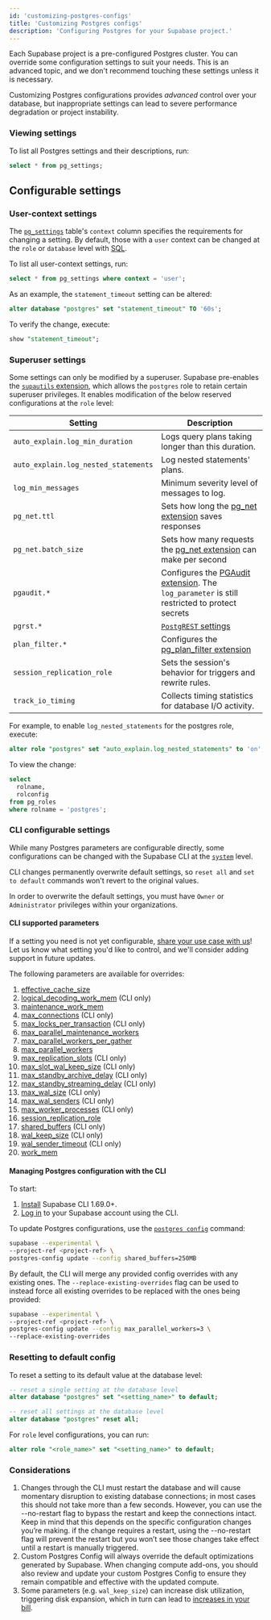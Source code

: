 ```yaml
---
id: 'customizing-postgres-configs'
title: 'Customizing Postgres configs'
description: 'Configuring Postgres for your Supabase project.'
---
```


Each Supabase project is a pre-configured Postgres cluster. You can override some configuration settings to suit your needs. This is an advanced topic, and we don't recommend touching these settings unless it is necessary.

<Admonition type="note">

Customizing Postgres configurations provides _advanced_ control over your database, but inappropriate settings can lead to severe performance degradation or project instability.

</Admonition>

### Viewing settings

To list all Postgres settings and their descriptions, run:

```sql
select * from pg_settings;
```

## Configurable settings

### User-context settings

The [`pg_settings`](https://www.postgresql.org/docs/current/view-pg-settings.html) table's `context` column specifies the requirements for changing a setting. By default, those with a `user` context can be changed at the `role` or `database` level with [SQL](https://supabase.com/dashboard/project/_/sql/).

To list all user-context settings, run:

```sql
select * from pg_settings where context = 'user';
```

As an example, the `statement_timeout` setting can be altered:

```sql
alter database "postgres" set "statement_timeout" TO '60s';
```

To verify the change, execute:

```sql
show "statement_timeout";
```

### Superuser settings

Some settings can only be modified by a superuser. Supabase pre-enables the [`supautils` extension](https://supabase.com/blog/roles-postgres-hooks#setting-up-the-supautils-extension), which allows the `postgres` role to retain certain superuser privileges. It enables modification of the below reserved configurations at the `role` level:

| Setting                              | Description                                                                                                                                                  |
| ------------------------------------ | ------------------------------------------------------------------------------------------------------------------------------------------------------------ |
| `auto_explain.log_min_duration`      | Logs query plans taking longer than this duration.                                                                                                           |
| `auto_explain.log_nested_statements` | Log nested statements' plans.                                                                                                                                |
| `log_min_messages`                   | Minimum severity level of messages to log.                                                                                                                   |
| `pg_net.ttl`                          | Sets how long the [pg_net extension](/docs/guides/database/extensions/pg_net) saves responses|
| `pg_net.batch_size`                          | Sets how many requests the [pg_net extension](/docs/guides/database/extensions/pg_net) can make per second|
| `pgaudit.*`                          | Configures the [PGAudit extension](https://supabase.com/docs/guides/database/extensions/pgaudit). The `log_parameter` is still restricted to protect secrets |
| `pgrst.*`                            | [`PostgREST` settings](https://docs.postgrest.org/en/stable/references/configuration.html#db-aggregates-enabled)                                             |
| `plan_filter.*`                      | Configures the [pg_plan_filter extension](https://supabase.com/docs/guides/database/extensions/pg_plan_filter)                                               |
| `session_replication_role`           | Sets the session's behavior for triggers and rewrite rules.                                                                                                  |
| `track_io_timing`                    | Collects timing statistics for database I/O activity.                                                                                                        |

For example, to enable `log_nested_statements` for the postgres role, execute:

```sql
alter role "postgres" set "auto_explain.log_nested_statements" to 'on';
```

To view the change:

```sql
select
  rolname,
  rolconfig
from pg_roles
where rolname = 'postgres';
```

### CLI configurable settings

While many Postgres parameters are configurable directly, some configurations can be changed with the Supabase CLI at the [`system`](https://www.postgresql.org/docs/current/config-setting.html#CONFIG-SETTING-SQL) level.

<Admonition type="caution">

CLI changes permanently overwrite default settings, so `reset all` and `set to default` commands won't revert to the original values.

</Admonition>

<Admonition type="danger">

In order to overwrite the default settings, you must have `Owner` or `Administrator` privileges within your organizations.

</Admonition>

#### CLI supported parameters

<Admonition type="tip">

If a setting you need is not yet configurable, [share your use case with us](https://supabase.com/dashboard/support/new)! Let us know what setting you'd like to control, and we'll consider adding support in future updates.

</Admonition>

The following parameters are available for overrides:

1. [effective_cache_size](https://www.postgresql.org/docs/current/runtime-config-query.html#GUC-EFFECTIVE-CACHE-SIZE)
1. [logical_decoding_work_mem](https://www.postgresql.org/docs/current/runtime-config-resource.html#GUC-LOGICAL-DECODING-WORK-MEM) (CLI only)
1. [maintenance_work_mem](https://www.postgresql.org/docs/current/runtime-config-resource.html#GUC-MAINTENANCE-WORK-MEM)
1. [max_connections](https://www.postgresql.org/docs/current/runtime-config-connection.html#GUC-MAX-CONNECTIONS) (CLI only)
1. [max_locks_per_transaction](https://www.postgresql.org/docs/current/runtime-config-locks.html#GUC-MAX-LOCKS-PER-TRANSACTION) (CLI only)
1. [max_parallel_maintenance_workers](https://www.postgresql.org/docs/current/runtime-config-resource.html#GUC-MAX-PARALLEL-MAINTENANCE-WORKERS)
1. [max_parallel_workers_per_gather](https://www.postgresql.org/docs/current/runtime-config-resource.html#GUC-MAX-PARALLEL-WORKERS-PER-GATHER)
1. [max_parallel_workers](https://www.postgresql.org/docs/current/runtime-config-resource.html#GUC-MAX-PARALLEL-WORKERS)
1. [max_replication_slots](https://www.postgresql.org/docs/current/runtime-config-replication.html#GUC-MAX-REPLICATION-SLOTS) (CLI only)
1. [max_slot_wal_keep_size](https://www.postgresql.org/docs/current/runtime-config-replication.html#GUC-MAX-SLOT-WAL-KEEP-SIZE) (CLI only)
1. [max_standby_archive_delay](https://www.postgresql.org/docs/current/runtime-config-replication.html#GUC-MAX-STANDBY-ARCHIVE-DELAY) (CLI only)
1. [max_standby_streaming_delay](https://www.postgresql.org/docs/current/runtime-config-replication.html#GUC-MAX-STANDBY-STREAMING-DELAY) (CLI only)
1. [max_wal_size](https://www.postgresql.org/docs/current/runtime-config-wal.html#GUC-MAX-WAL-SIZE) (CLI only)
1. [max_wal_senders](https://www.postgresql.org/docs/current/runtime-config-replication.html#GUC-MAX-WAL-SENDERS) (CLI only)
1. [max_worker_processes](https://www.postgresql.org/docs/current/runtime-config-resource.html#GUC-MAX-WORKER-PROCESSES) (CLI only)
1. [session_replication_role](https://www.postgresql.org/docs/current/runtime-config-client.html#GUC-SESSION-REPLICATION-ROLE)
1. [shared_buffers](https://www.postgresql.org/docs/current/runtime-config-resource.html#GUC-SHARED-BUFFERS) (CLI only)
1. [wal_keep_size](https://www.postgresql.org/docs/current/runtime-config-replication.html#GUC-WAL-KEEP-SIZE) (CLI only)
1. [wal_sender_timeout](https://www.postgresql.org/docs/current/runtime-config-replication.html#GUC-WAL-SENDER-TIMEOUT) (CLI only)
1. [work_mem](https://www.postgresql.org/docs/current/runtime-config-replication.html#GUC-WAL-SENDER-TIMEOUT)

#### Managing Postgres configuration with the CLI

To start:

1. [Install](/docs/guides/resources/supabase-cli) Supabase CLI 1.69.0+.
1. [Log in](/docs/guides/cli/local-development#log-in-to-the-supabase-cli) to your Supabase account using the CLI.

To update Postgres configurations, use the [`postgres config`](/docs/reference/cli/supabase-postgres-config) command:

```bash
supabase --experimental \
--project-ref <project-ref> \
postgres-config update --config shared_buffers=250MB
```

By default, the CLI will merge any provided config overrides with any existing ones. The `--replace-existing-overrides` flag can be used to instead force all existing overrides to be replaced with the ones being provided:

```bash
supabase --experimental \
--project-ref <project-ref> \
postgres-config update --config max_parallel_workers=3 \
--replace-existing-overrides
```

### Resetting to default config

To reset a setting to its default value at the database level:

```sql
-- reset a single setting at the database level
alter database "postgres" set "<setting_name>" to default;

-- reset all settings at the database level
alter database "postgres" reset all;
```

For `role` level configurations, you can run:

```sql
alter role "<role_name>" set "<setting_name>" to default;
```

### Considerations

1. Changes through the CLI must restart the database and will cause momentary disruption to existing database connections; in most cases this should not take more than a few seconds. However, you can use the --no-restart flag to bypass the restart and keep the connections intact. Keep in mind that this depends on the specific configuration changes you’re making. if the change requires a restart, using the --no-restart flag will prevent the restart but you won’t see those changes take effect until a restart is manually triggered.
1. Custom Postgres Config will always override the default optimizations generated by Supabase. When changing compute add-ons, you should also review and update your custom Postgres Config to ensure they remain compatible and effective with the updated compute.
1. Some parameters (e.g. `wal_keep_size`) can increase disk utilization, triggering disk expansion, which in turn can lead to [increases in your bill](/docs/guides/platform/compute-add-ons#disk-io).
